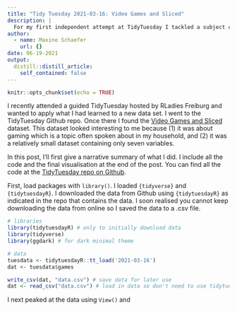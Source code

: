 ```yaml
---
title: "Tidy Tuesday 2021-03-16: Video Games and Sliced"
description: |
  For my first independent attempt at TidyTuesday I tackled a subject close to my husband's heart: Dota 2.
author:
  - name: Maxine Schaefer
    url: {}
date: 06-19-2021
output:
  distill::distill_article:
    self_contained: false
---
```



```r
knitr::opts_chunk$set(echo = TRUE)
```

I recently attended a guided TidyTuesday hosted by RLadies Freiburg and wanted to apply what I had learned to a new data set. I went to the TidyTuesday Github repo. Once there I found the [Video Games and Sliced]((https://github.com/rfordatascience/tidytuesday/tree/master/data/2021/2021-03-16)) dataset. This dataset looked interesting to me because (1) it was about gaming which is a topic often spoken about in my household, and (2) it was a relatively small dataset containing only seven variables. 

In this post, I'll first give a narrative summary of what I did. I include all the code and the final visualisation at the end of the post. You can find all the code at the [TidyTuesday repo on Github](https://github.com/MaxineNSchaefer/tidytuesday).

First, load packages with `library()`. I loaded `{tidyverse}` and `{tidytuesdayR}`. I downloaded the data from Github using `{tidytuesdayR}` as indicated in the repo that contains the data. I soon realised you cannot keep downloading the data from online so I saved the data to a .csv file.

```r
# libraries
library(tidytuesdayR) # only to initially download data
library(tidyverse)
library(ggdark) # for dark minimal theme

# data
tuesdata <- tidytuesdayR::tt_load('2021-03-16')
dat <- tuesdata$games

write_csv(dat, "data.csv") # save data for later use
dat <- read_csv("data.csv") # load in data so don't need to use tidytuesdayR
```

I next peaked at the data using `View()` and 

